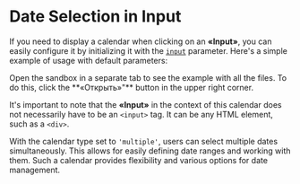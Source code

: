 # Date Selection in Input

If you need to display a calendar when clicking on an **«Input»**, you can easily configure it by initializing it with the <a href="/docs/reference/main/main-settings#input">`input`</a> parameter.
Here's a simple example of usage with default parameters:

<Info>
	Open the sandbox in a separate tab to see the example with all the files. To do this, click the **«Открыть»"** button in the upper right corner.
</Info>

<Sandbox example="additional-features-date-picker-in-input" height={470} input="#calendar-input" />

It's important to note that the **«Input»** in the context of this calendar does not necessarily have to be an `<input>` tag. It can be any HTML element, such as a `<div>`.

<Sandbox example="additional-features-date-picker-in-input-div" height={470} input="#calendar-input-div" />

With the calendar type set to `'multiple'`, users can select multiple dates simultaneously.
This allows for easily defining date ranges and working with them.
Such a calendar provides flexibility and various options for date management.

<Sandbox example="additional-features-date-picker-in-input-multiple" vertically={false} height={760} input="#calendar-input" />
